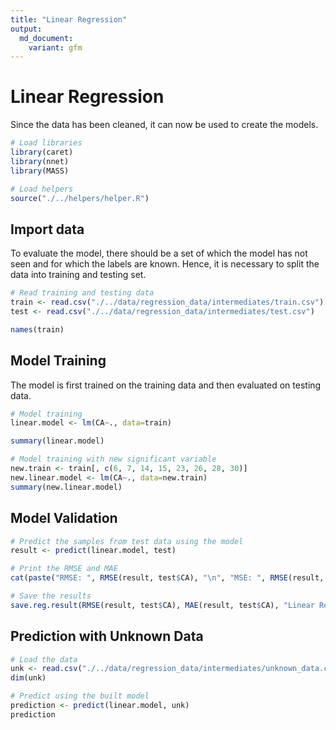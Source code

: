 ```yaml
---
title: "Linear Regression"
output:
  md_document:
    variant: gfm
---
```


# Linear Regression

Since the data has been cleaned, it can now be used to create the models.

```r
# Load libraries
library(caret)
library(nnet)
library(MASS)

# Load helpers
source("./../helpers/helper.R")
```

## Import data

To evaluate the model, there should be a set of which the model has not seen and for which the labels are known. Hence, it is necessary to split the data into training and testing set.

```r
# Read training and testing data
train <- read.csv("./../data/regression_data/intermediates/train.csv")
test <- read.csv("./../data/regression_data/intermediates/test.csv")
```

```r
names(train)
```

## Model Training

The model is first trained on the training data and then evaluated on testing data.

```r
# Model training
linear.model <- lm(CA~., data=train)
```

```r
summary(linear.model)
```

```r
# Model training with new significant variable
new.train <- train[, c(6, 7, 14, 15, 23, 26, 28, 30)]
new.linear.model <- lm(CA~., data=new.train)
summary(new.linear.model)
```

## Model Validation

```r
# Predict the samples from test data using the model
result <- predict(linear.model, test)

# Print the RMSE and MAE
cat(paste("RMSE: ", RMSE(result, test$CA), "\n", "MSE: ", RMSE(result, test$CA)^2, "\n", "MAE: ", MAE(result, test$CA)))
```

```r
# Save the results
save.reg.result(RMSE(result, test$CA), MAE(result, test$CA), "Linear Regression")
```

## Prediction with Unknown Data

```r
# Load the data
unk <- read.csv("./../data/regression_data/intermediates/unknown_data.csv")
dim(unk)

# Predict using the built model
prediction <- predict(linear.model, unk)
prediction
```
